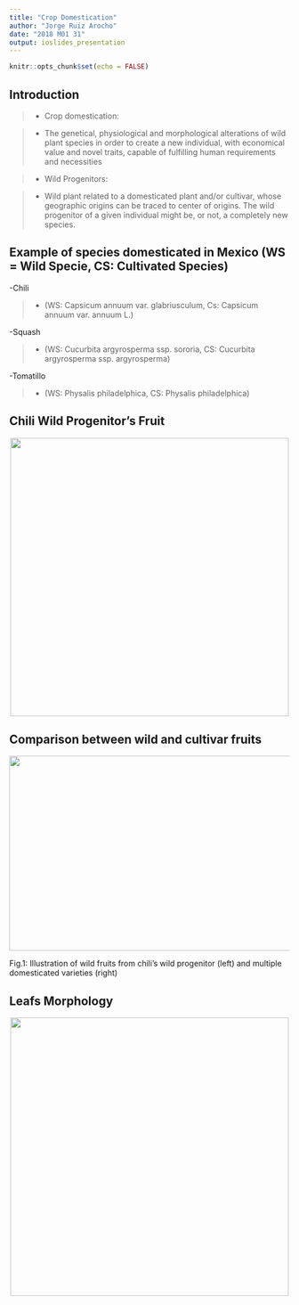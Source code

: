 ```yaml
---
title: "Crop Domestication"
author: "Jorge Ruiz Arocho"
date: "2018 M01 31"
output: ioslides_presentation
---
```


```r
knitr::opts_chunk$set(echo = FALSE)
```


## Introduction

<div class="red2">
>- Crop domestication:
</div>

>- The genetical, physiological and morphological alterations of wild plant species in order to create a new individual, with economical value and novel traits, capable of fulfilling human requirements and necessities


<div class="red2">
>- Wild Progenitors:
</div>

>- Wild plant related to a domesticated plant and/or cultivar, whose geographic origins can be traced to center of origins. The wild progenitor of a given individual might be, or not, a completely new species.  

## Example of species domesticated in Mexico (WS = Wild Specie, CS: Cultivated Species)

-Chili 

>- <div class="red2"> (WS: Capsicum annuum var. glabriusculum, Cs: Capsicum annuum var. annuum L.) </div> 

-Squash

>- <div class="red2"> (WS: Cucurbita argyrosperma ssp. sororia, CS: Cucurbita argyrosperma ssp. argyrosperma) </div> 

-Tomatillo

>- <div class="red2"> (WS: Physalis philadelphica, CS: Physalis philadelphica) </div>

## Chili Wild Progenitor's Fruit


<p style="text-align:center;"><img src="chilisalvaje.jpg"  width="500" height="500"></p>

## Comparison between wild and cultivar fruits

<p style="text-align:center;"><img src="Chili Comparison.jpg"  width="600" height="350"></p>
Fig.1: Illustration of wild fruits from chili's wild progenitor (left) and multiple domesticated varieties (right) 

## Leafs Morphology

<p style="text-align:center;"><img src="hojaschili.jpg"  width="500" height="500"></p>



